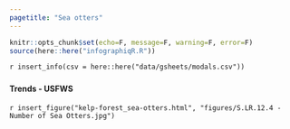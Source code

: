 ```yaml
---
pagetitle: "Sea otters"
---
```


```r
knitr::opts_chunk$set(echo=F, message=F, warning=F, error=F)
source(here::here("infographiqR.R"))
```

`r insert_info(csv = here::here("data/gsheets/modals.csv"))`


### {.tabset}

#### Trends - USFWS

`r insert_figure("kelp-forest_sea-otters.html", "figures/S.LR.12.4 - Number of Sea Otters.jpg")`
